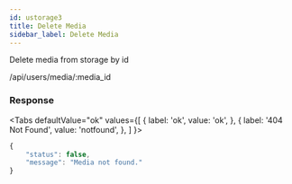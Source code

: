 ```yaml
---
id: ustorage3
title: Delete Media
sidebar_label: Delete Media
---
```



Delete media from storage by id

<Endpoint req="POST">/api/users/media/:media_id</Endpoint>

### Response

<Tabs
  defaultValue="ok"
  values={[
    { label: 'ok', value: 'ok', },
    { label: '404 Not Found', value: 'notfound', },
  ]
}>
<TabItem value="ok">


</TabItem>
<TabItem value="notfound">

```js
{
    "status": false,
    "message": "Media not found."
}
```
</TabItem>
</Tabs>